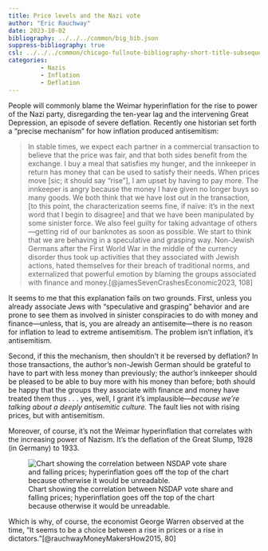 ```yaml
---
title: Price levels and the Nazi vote
author: "Eric Rauchway"
date: 2023-10-02
bibliography: ../../../common/big_bib.json
suppress-bibliography: true
csl: ../../../common/chicago-fullnote-bibliography-short-title-subsequent.csl
categories:
         - Nazis
         - Inflation
         - Deflation
---
```


People will commonly blame the Weimar hyperinflation for the rise to power of the Nazi party, disregarding the ten-year lag and the intervening Great Depression, an episode of severe deflation. Recently one historian set forth a "precise mechanism" for how inflation produced antisemitism:

> In stable times, we expect each partner in a commercial transaction to believe that the price was fair, and that both sides benefit from the exchange. I buy a meal that satisfies my hunger, and the innkeeper in return has money that can be used to satisfy their needs. When prices move [sic; it should say "rise"], I am upset by having to pay more. The innkeeper is angry because the money I have given no longer buys so many goods. We both think that we have lost out in the transaction, [to this point, the characterization seems fine, if naïve: it's in the next word that I begin to disagree] and that we have been manipulated by some sinister force. We also feel guilty for taking advantage of others---getting rid of our banknotes as soon as possible. We start to think that we are behaving in a speculative and grasping way. Non-Jewish Germans after the First World War in the middle of the currency disorder thus took up activities that they associated with Jewish actions, hated themselves for their breach of traditional norms, and externalized that powerful emotion by blaming the groups associated with finance and money.[@jamesSevenCrashesEconomic2023, 108]

It seems to me that this explanation fails on two grounds. First, unless you already associate Jews with "speculative and grasping" behavior and are prone to see them as involved in sinister conspiracies to do with money and finance---unless, that is, you are already an antisemite---there is no reason for inflation to lead to extreme antisemitism. The problem isn't inflation, it's antisemitism.

Second, if this the mechanism, then shouldn't it be reversed by deflation? In those transactions, the author's non-Jewish German should be grateful to have to part with less money than previously; the author's innkeeper should be pleased to be able to buy more with his money than before; both should be happy that the groups they associate with finance and money have treated them thus . . . yes, well, I grant it's implausible---*because we're talking about a deeply antisemitic culture.* The fault lies not with rising prices, but with antisemitism.

Moreover, of course, it's not the Weimar hyperinflation that correlates with the increasing power of Nazism. It's the deflation of the Great Slump, 1928 (in Germany) to 1933.

![Chart showing the correlation between NSDAP vote share and falling prices; hyperinflation goes off the top of the chart because otherwise it would be unreadable.](germanelec_cpi.png)

Which is why, of course, the economist George Warren observed at the time, "It seems to be a choice between a rise in prices or a rise in dictators."[@rauchwayMoneyMakersHow2015, 80]
